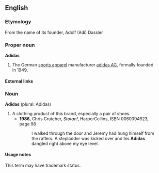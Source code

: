 ==English==

===Etymology===
From the name of its founder, Adolf (Adi) Dassler

===Proper noun===
'''Adidas'''

# The German [[sports apparel]] manufacturer [[w:Adidas AG|adidas AG]], formally founded in 1949.

====External links====
{{pedialite}}

===Noun===
'''Adidas''' (plural: Adidas)

# A clothing product of this brand, especially a pair of shoes.
#*'''1986''', Chris Crutcher, ''Stotan!'', HarperCollins, ISBN 0060094923, page 98
#*: I walked through the door and Jeremy had hung himself from the rafters. A stepladder was kicked over and his '''Adidas''' dangled right above my eye level.

====Usage notes====
This term may have trademark status.